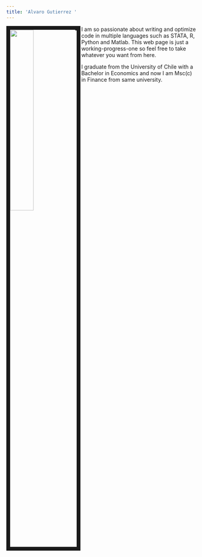 ---
title: 'Alvaro Gutierrez '
---


<img src="images/profile/guty_rat.jpg" style="width:35%; border:10px solid; margin-right: 2px" align="left">



- I am so passionate about writing and optimize code in multiple languages such as STATA, R, Python and Matlab. This web page is just a working-progress-one so feel free to take whatever you want from here. 

I graduate from the University of Chile with a Bachelor in Economics and now I am Msc(c) in Finance from same university. 


